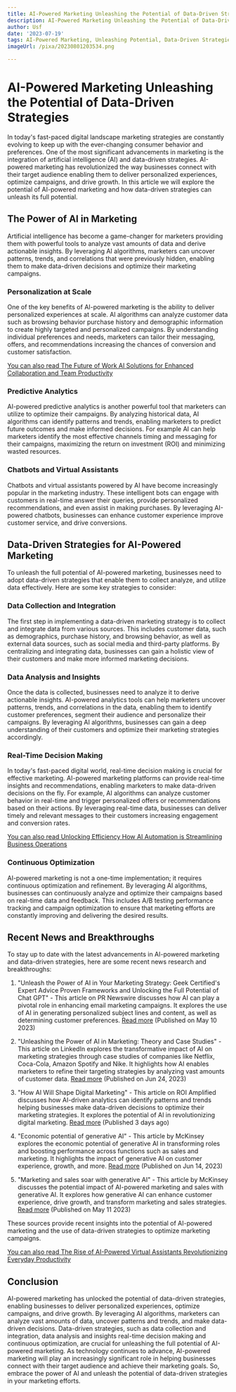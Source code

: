 ```yaml
---
title: AI-Powered Marketing Unleashing the Potential of Data-Driven Strategies
description: AI-Powered Marketing Unleashing the Potential of Data-Driven Strategies
author: Usf
date: '2023-07-19'
tags: AI-Powered Marketing, Unleashing Potential, Data-Driven Strategies
imageUrl: /pixa/20230801203534.png

---
```

# AI-Powered Marketing Unleashing  the Potential of Data-Driven Strategies

In today's fast-paced digital landscape marketing strategies are constantly evolving to keep up with the ever-changing consumer behavior and preferences. One of the most significant advancements in marketing is the integration of artificial intelligence (AI) and data-driven  strategies. AI-powered marketing has revolutionized the way  businesses connect with their target audience enabling them to deliver personalized experiences, optimize campaigns, and drive growth. In this article we will explore the potential of AI-powered marketing and how data-driven strategies can unleash  its full potential.

## The Power of AI in Marketing

Artificial intelligence has become a game-changer for marketers providing them with powerful tools to analyze vast amounts  of data  and derive actionable insights. By leveraging AI algorithms, marketers can  uncover patterns, trends, and correlations that  were previously hidden, enabling them to make data-driven decisions and optimize their marketing campaigns.

### Personalization at Scale

One of the key benefits of AI-powered marketing is the ability to deliver personalized experiences at scale. AI algorithms can analyze  customer data  such as browsing behavior purchase history  and demographic  information to create highly targeted and personalized campaigns. By understanding individual preferences and needs,  marketers can  tailor their messaging, offers,  and recommendations increasing the  chances of conversion and  customer satisfaction.

[You can also read  The Future of Work AI Solutions for  Enhanced Collaboration and Team Productivity](The%20Future%20of%20Work%20AI%20Solutions%20for%20Enhanced%20Collaboration%20and%20Team%20Productivity)


### Predictive Analytics

AI-powered predictive  analytics  is another powerful  tool that marketers  can utilize to optimize their campaigns. By analyzing historical data, AI algorithms can identify patterns and trends,  enabling marketers to predict future outcomes and make informed decisions. For example AI can help marketers identify the  most effective channels timing and messaging for  their campaigns,  maximizing the return on investment (ROI) and minimizing wasted resources.

### Chatbots and Virtual Assistants

Chatbots and virtual assistants powered by AI have become increasingly popular in the  marketing industry. These intelligent bots  can  engage with customers in  real-time answer their queries, provide personalized recommendations, and even assist in making purchases. By leveraging AI-powered chatbots,  businesses can  enhance customer  experience improve customer service, and drive conversions.

## Data-Driven Strategies for  AI-Powered Marketing

To unleash the full potential of  AI-powered marketing,  businesses need to adopt data-driven strategies that enable  them to collect analyze, and utilize data effectively.  Here are  some key strategies to consider:

### Data Collection and Integration

The first step  in implementing a data-driven marketing strategy is to collect and  integrate data from various sources.  This includes customer data,  such as demographics, purchase history, and browsing behavior, as well as external data sources, such as social media  and third-party platforms. By centralizing and integrating data, businesses can gain a holistic view of their customers and make more  informed  marketing  decisions.

### Data  Analysis and  Insights

Once the data is collected,  businesses need to  analyze it to  derive actionable insights. AI-powered  analytics tools can  help marketers uncover  patterns, trends, and correlations  in  the data, enabling them to identify  customer preferences, segment their  audience and personalize their campaigns. By leveraging AI algorithms, businesses can  gain a deep understanding of their customers  and optimize their marketing strategies accordingly.

### Real-Time Decision Making

In today's fast-paced digital world, real-time decision making is crucial for effective marketing.  AI-powered  marketing  platforms  can provide real-time insights and recommendations,  enabling marketers to make data-driven decisions on the fly. For example, AI algorithms can  analyze customer behavior in  real-time and trigger personalized offers or recommendations based on their actions. By leveraging real-time data, businesses can deliver timely and relevant messages to their customers increasing engagement and conversion rates.

[You can also read Unlocking Efficiency How  AI Automation is Streamlining Business Operations](Unlocking%20Efficiency%20How%20AI%20Automation%20is%20Streamlining%20Business%20Operations)


### Continuous Optimization

AI-powered marketing is  not a one-time implementation;  it requires continuous optimization and refinement. By leveraging AI  algorithms, businesses can continuously analyze  and optimize their campaigns based  on real-time data and feedback. This  includes A/B testing performance tracking  and campaign optimization to ensure that marketing efforts are constantly improving and delivering the  desired results.

## Recent  News and Breakthroughs

To stay  up to date with  the latest advancements in AI-powered  marketing and  data-driven strategies, here are some recent news research and breakthroughs:

1. "Unleash the Power of AI in Your Marketing  Strategy:  Geek Certified's Expert Advice Proven  Frameworks and Unlocking  the Full Potential of Chat GPT" - This article on  PR Newswire discusses  how AI can play a pivotal role in enhancing email marketing campaigns. It explores the use of AI in  generating personalized subject lines and content, as well as determining customer preferences. [Read more](https://www.prnewswire.com/news-releases/unleash-the-power-of-ai-in-your-marketing-strategy-geek-certifieds-expert-advice-proven-frameworks-and-unlocking-the-full-potential-of-chat-gpt-301820522.html) (Published on  May 10 2023)

2. "Unleashing the Power of AI in Marketing: Theory and Case  Studies" - This article on LinkedIn explores the transformative impact of AI on marketing  strategies through case studies of companies like Netflix, Coca-Cola, Amazon Spotify and Nike. It highlights how AI enables marketers  to refine their targeting strategies by analyzing vast amounts of customer data. [Read more](https://www.linkedin.com/pulse/unleashing-power-ai-marketing-theory-case-studies-mrinal-upadhyay) (Published on Jun 24, 2023)

3. "How AI Will Shape Digital Marketing"  - This article on ROI Amplified  discusses how AI-driven analytics can identify patterns and trends helping businesses make data-driven decisions to optimize their marketing strategies. It explores the potential of AI in revolutionizing digital marketing. [Read more](https://roiamplified.com/insights/how-ai-will-shape-digital-marketing/) (Published 3 days ago)

4. "Economic potential of  generative AI" - This article by McKinsey explores the economic potential of generative AI in transforming roles and boosting performance across functions such as sales  and marketing. It highlights the impact of generative AI on customer experience, growth, and more. [Read more](https://www.mckinsey.com/capabilities/mckinsey-digital/our-insights/the-economic-potential-of-generative-ai-the-next-productivity-frontier) (Published on Jun  14, 2023)

5. "Marketing and sales soar with generative AI" -  This article by McKinsey discusses the potential impact of AI-powered marketing and sales with generative AI. It explores how generative  AI can enhance customer experience, drive growth, and transform marketing and sales strategies. [Read more](https://www.mckinsey.com/capabilities/growth-marketing-and-sales/our-insights/ai-powered-marketing-and-sales-reach-new-heights-with-generative-ai) (Published on May 11 2023)

These sources provide recent insights into the potential of  AI-powered marketing and the use of  data-driven strategies to optimize marketing campaigns.

[You can also read The Rise of AI-Powered Virtual Assistants Revolutionizing Everyday Productivity](The%20Rise%20of%20AI-Powered%20Virtual%20Assistants%20Revolutionizing%20Everyday%20Productivity)


## Conclusion

AI-powered marketing has unlocked  the potential  of data-driven strategies, enabling businesses to deliver personalized experiences, optimize campaigns, and drive growth. By leveraging AI algorithms, marketers can analyze vast amounts of data, uncover patterns and trends, and make data-driven decisions. Data-driven strategies, such as data collection and integration, data analysis and insights real-time decision making and continuous optimization,  are crucial for unleashing the full potential of AI-powered marketing. As technology continues to advance, AI-powered  marketing will play an increasingly significant role in helping businesses connect with their target  audience and achieve their marketing goals. So, embrace the power of AI and unleash the potential of data-driven strategies in your marketing efforts.